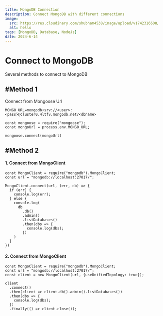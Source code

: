 ```yaml
---
title: MongoDB Connection
description: Connect MongoDB with different connections
image: 
  src: https://res.cloudinary.com/shubham4538/image/upload/v1742316608/WebBlog/mongodb_dvhsv9.png
  alt: hello
tags: [MongoDB, Database, NodeJs]
date: 2024-6-14
---
```


# Connect to MongoDB

Several methods to connect to MongoDB

## #Method 1

Connect from Mongoose Url

```
MONGO_URL=mongodb+srv://<user>:<pass>@cluster0.4ltfv.mongodb.net/<dbname>
```
```
const mongoose = require("mongoose");
const mongoUrl = process.env.MONGO_URL;

mongoose.connect(mongoUrl)
```

## #Method 2

#### 1. Connect from MongoClient

```
const MongoClient = require("mongodb").MongoClient;
const url = "mongodb://localhost:27017/";

MongoClient.connect(url, (err, db) => {
  if (err) {
    console.log(err);
  } else {
    console.log(
      db
        .db()
        .admin()
        .listDatabases()
        .then(dbs => {
          console.log(dbs);
        })
    )
  }
})
```

#### 2. Connect from MongoClient

```
const MongoClient = require("mongodb").MongoClient;
const url = "mongodb://localhost:27017/";
const client = new MongoClient(url, {useUnifiedTopology: true});

client
  .connect()
  .then(client => client.db().admin().listDatabases())
  .then(dbs => {
    console.log(dbs);
  })
  .finally(() => client.close());
```